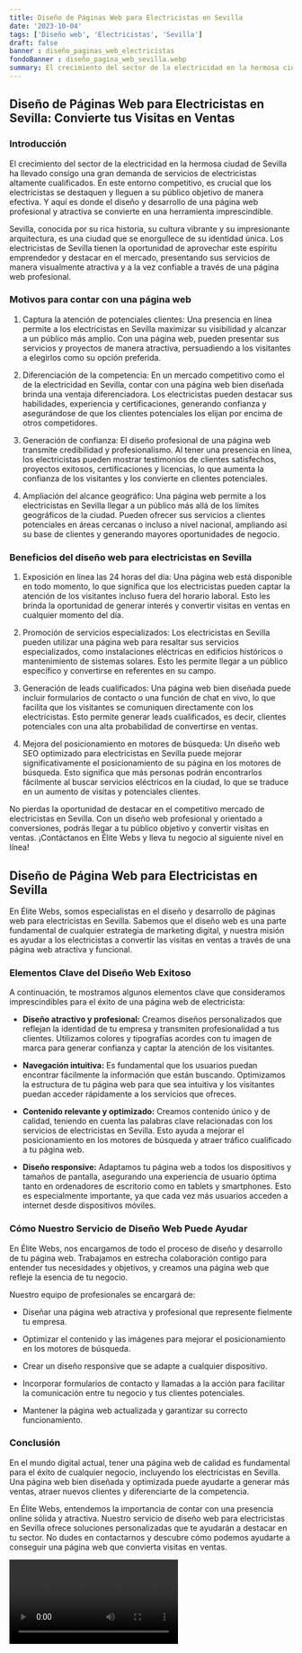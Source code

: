 ```yaml
---
title: Diseño de Páginas Web para Electricistas en Sevilla
date: '2023-10-04'
tags: ['Diseño web', 'Electricistas', 'Sevilla']
draft: false
banner : diseño_paginas_web_electricistas
fondoBanner : diseño_pagina_web_sevilla.webp
summary: El crecimiento del sector de la electricidad en la hermosa ciudad de Sevilla ha llevado consigo una gran demanda de servicios de electricistas altamente cualificados. En este entorno competitivo, es crucial que los electricistas se destaquen y lleguen a su público objetivo de manera efectiva. Y aquí es donde el diseño y desarrollo de una página web profesional y atractiva se convierte en una herramienta imprescindible.
---
```


## Diseño de Páginas Web para Electricistas en Sevilla: Convierte tus Visitas en Ventas

### Introducción

El crecimiento del sector de la electricidad en la hermosa ciudad de Sevilla ha llevado consigo una gran demanda de servicios de electricistas altamente cualificados. En este entorno competitivo, es crucial que los electricistas se destaquen y lleguen a su público objetivo de manera efectiva. Y aquí es donde el diseño y desarrollo de una página web profesional y atractiva se convierte en una herramienta imprescindible.

Sevilla, conocida por su rica historia, su cultura vibrante y su impresionante arquitectura, es una ciudad que se enorgullece de su identidad única. Los electricistas de Sevilla tienen la oportunidad de aprovechar este espíritu emprendedor y destacar en el mercado, presentando sus servicios de manera visualmente atractiva y a la vez confiable a través de una página web profesional.

### Motivos para contar con una página web

1. Captura la atención de potenciales clientes: Una presencia en línea permite a los electricistas en Sevilla maximizar su visibilidad y alcanzar a un público más amplio. Con una página web, pueden presentar sus servicios y proyectos de manera atractiva, persuadiendo a los visitantes a elegirlos como su opción preferida.

2. Diferenciación de la competencia: En un mercado competitivo como el de la electricidad en Sevilla, contar con una página web bien diseñada brinda una ventaja diferenciadora. Los electricistas pueden destacar sus habilidades, experiencia y certificaciones, generando confianza y asegurándose de que los clientes potenciales los elijan por encima de otros competidores.

3. Generación de confianza: El diseño profesional de una página web transmite credibilidad y profesionalismo. Al tener una presencia en línea, los electricistas pueden mostrar testimonios de clientes satisfechos, proyectos exitosos, certificaciones y licencias, lo que aumenta la confianza de los visitantes y los convierte en clientes potenciales.

4. Ampliación del alcance geográfico: Una página web permite a los electricistas en Sevilla llegar a un público más allá de los límites geográficos de la ciudad. Pueden ofrecer sus servicios a clientes potenciales en áreas cercanas o incluso a nivel nacional, ampliando así su base de clientes y generando mayores oportunidades de negocio.

### Beneficios del diseño web para electricistas en Sevilla

1. Exposición en línea las 24 horas del día: Una página web está disponible en todo momento, lo que significa que los electricistas pueden captar la atención de los visitantes incluso fuera del horario laboral. Esto les brinda la oportunidad de generar interés y convertir visitas en ventas en cualquier momento del día.

2. Promoción de servicios especializados: Los electricistas en Sevilla pueden utilizar una página web para resaltar sus servicios especializados, como instalaciones eléctricas en edificios históricos o mantenimiento de sistemas solares. Esto les permite llegar a un público específico y convertirse en referentes en su campo.

3. Generación de leads cualificados: Una página web bien diseñada puede incluir formularios de contacto o una función de chat en vivo, lo que facilita que los visitantes se comuniquen directamente con los electricistas. Esto permite generar leads cualificados, es decir, clientes potenciales con una alta probabilidad de convertirse en ventas.

4. Mejora del posicionamiento en motores de búsqueda: Un diseño web SEO optimizado para electricistas en Sevilla puede mejorar significativamente el posicionamiento de su página en los motores de búsqueda. Esto significa que más personas podrán encontrarlos fácilmente al buscar servicios eléctricos en la ciudad, lo que se traduce en un aumento de visitas y potenciales clientes.

No pierdas la oportunidad de destacar en el competitivo mercado de electricistas en Sevilla. Con un diseño web profesional y orientado a conversiones, podrás llegar a tu público objetivo y convertir visitas en ventas. ¡Contáctanos en Élite Webs y lleva tu negocio al siguiente nivel en línea!

<GifSeo />

<Cta />

## Diseño de Página Web para Electricistas en Sevilla

En Élite Webs, somos especialistas en el diseño y desarrollo de páginas web para electricistas en Sevilla. Sabemos que el diseño web es una parte fundamental de cualquier estrategia de marketing digital, y nuestra misión es ayudar a los electricistas a convertir las visitas en ventas a través de una página web atractiva y funcional.

### Elementos Clave del Diseño Web Exitoso

A continuación, te mostramos algunos elementos clave que consideramos imprescindibles para el éxito de una página web de electricista:

- **Diseño atractivo y profesional:** Creamos diseños personalizados que reflejan la identidad de tu empresa y transmiten profesionalidad a tus clientes. Utilizamos colores y tipografías acordes con tu imagen de marca para generar confianza y captar la atención de los visitantes.

- **Navegación intuitiva:** Es fundamental que los usuarios puedan encontrar fácilmente la información que están buscando. Optimizamos la estructura de tu página web para que sea intuitiva y los visitantes puedan acceder rápidamente a los servicios que ofreces.

- **Contenido relevante y optimizado:** Creamos contenido único y de calidad, teniendo en cuenta las palabras clave relacionadas con los servicios de electricistas en Sevilla. Esto ayuda a mejorar el posicionamiento en los motores de búsqueda y atraer tráfico cualificado a tu página web.

- **Diseño responsive:** Adaptamos tu página web a todos los dispositivos y tamaños de pantalla, asegurando una experiencia de usuario óptima tanto en ordenadores de escritorio como en tablets y smartphones. Esto es especialmente importante, ya que cada vez más usuarios acceden a internet desde dispositivos móviles.

### Cómo Nuestro Servicio de Diseño Web Puede Ayudar

En Élite Webs, nos encargamos de todo el proceso de diseño y desarrollo de tu página web. Trabajamos en estrecha colaboración contigo para entender tus necesidades y objetivos, y creamos una página web que refleje la esencia de tu negocio.

Nuestro equipo de profesionales se encargará de:

- Diseñar una página web atractiva y profesional que represente fielmente tu empresa.

- Optimizar el contenido y las imágenes para mejorar el posicionamiento en los motores de búsqueda.

- Crear un diseño responsive que se adapte a cualquier dispositivo.

- Incorporar formularios de contacto y llamadas a la acción para facilitar la comunicación entre tu negocio y tus clientes potenciales.

- Mantener la página web actualizada y garantizar su correcto funcionamiento.

### Conclusión

En el mundo digital actual, tener una página web de calidad es fundamental para el éxito de cualquier negocio, incluyendo los electricistas en Sevilla. Una página web bien diseñada y optimizada puede ayudarte a generar más ventas, atraer nuevos clientes y diferenciarte de la competencia.

En Élite Webs, entendemos la importancia de contar con una presencia online sólida y atractiva. Nuestro servicio de diseño web para electricistas en Sevilla ofrece soluciones personalizadas que te ayudarán a destacar en tu sector. No dudes en contactarnos y descubre cómo podemos ayudarte a conseguir una página web que convierta visitas en ventas.

<Video />

<CtaBot job='Electricistas' city='Sevilla'/>

<Gmaps query='Sevilla+españa+maps' />